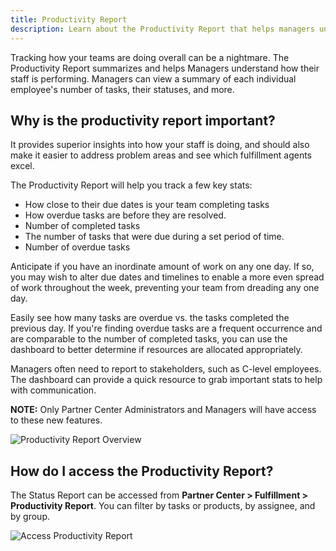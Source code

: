 ```yaml
---
title: Productivity Report
description: Learn about the Productivity Report that helps managers understand how their staff is performing with tasks and products.
---
```


Tracking how your teams are doing overall can be a nightmare. The Productivity Report summarizes and helps Managers understand how their staff is performing. Managers can view a summary of each individual employee's number of tasks, their statuses, and more.

## Why is the productivity report important?

It provides superior insights into how your staff is doing, and should also make it easier to address problem areas and see which fulfillment agents excel.

The Productivity Report will help you track a few key stats:

- How close to their due dates is your team completing tasks
- How overdue tasks are before they are resolved.
- Number of completed tasks
- The number of tasks that were due during a set period of time.
- Number of overdue tasks

Anticipate if you have an inordinate amount of work on any one day. If so, you may wish to alter due dates and timelines to enable a more even spread of work throughout the week, preventing your team from dreading any one day.

Easily see how many tasks are overdue vs. the tasks completed the previous day. If you're finding overdue tasks are a frequent occurrence and are comparable to the number of completed tasks, you can use the dashboard to better determine if resources are allocated appropriately.

Managers often need to report to stakeholders, such as C-level employees. The dashboard can provide a quick resource to grab important stats to help with communication.

**NOTE:** Only Partner Center Administrators and Managers will have access to these new features.

![Productivity Report Overview](/img/fulfillment-productivity-report/productivity-report-overview.jpg)

## How do I access the Productivity Report?

The Status Report can be accessed from **Partner Center > Fulfillment > Productivity Report**. You can filter by tasks or products, by assignee, and by group.

![Access Productivity Report](/img/fulfillment-productivity-report/access-productivity-report.jpg)